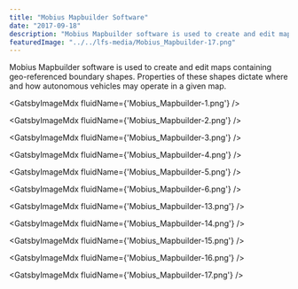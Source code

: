```yaml
---
title: "Mobius Mapbuilder Software"
date: "2017-09-18"
description: "Mobius Mapbuilder software is used to create and edit maps containing geo-referenced boundary shapes. Properties of these shapes dictate where and how autonomous vehicles may operate in a given map."
featuredImage: "../../lfs-media/Mobius_Mapbuilder-17.png"
---
```



Mobius Mapbuilder software is used to create and edit maps containing geo-referenced boundary shapes. Properties of these shapes dictate where and how autonomous vehicles may operate in a given map.

<GatsbyImageMdx fluidName={'Mobius_Mapbuilder-1.png'} />

<GatsbyImageMdx fluidName={'Mobius_Mapbuilder-2.png'} />

<GatsbyImageMdx fluidName={'Mobius_Mapbuilder-3.png'} />

<GatsbyImageMdx fluidName={'Mobius_Mapbuilder-4.png'} />

<GatsbyImageMdx fluidName={'Mobius_Mapbuilder-5.png'} />

<GatsbyImageMdx fluidName={'Mobius_Mapbuilder-6.png'} />

<GatsbyImageMdx fluidName={'Mobius_Mapbuilder-13.png'} />

<GatsbyImageMdx fluidName={'Mobius_Mapbuilder-14.png'} />

<GatsbyImageMdx fluidName={'Mobius_Mapbuilder-15.png'} />

<GatsbyImageMdx fluidName={'Mobius_Mapbuilder-16.png'} />

<GatsbyImageMdx fluidName={'Mobius_Mapbuilder-17.png'} />
